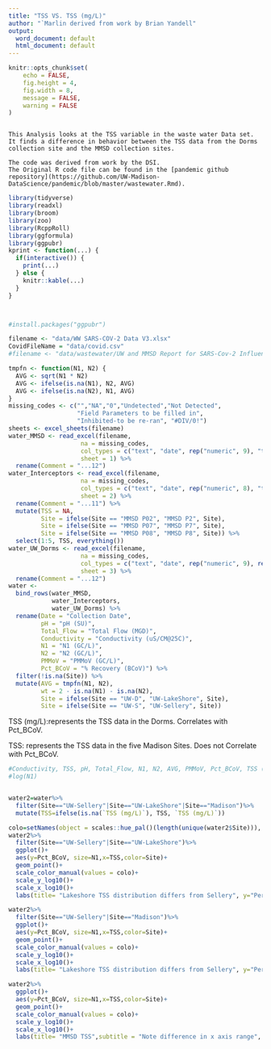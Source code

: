 ---
title: "TSS VS. TSS (mg/L)"
author: "`Marlin derived from work by Brian Yandell"
output:
  word_document: default
  html_document: default
---

```{r setup, include=FALSE}
knitr::opts_chunk$set(
	echo = FALSE,
	fig.height = 4,
	fig.width = 8,
	message = FALSE,
	warning = FALSE
)
```

```

This Analysis looks at the TSS variable in the waste water Data set. It finds a difference in behavior between the TSS data from the Dorms collection site and the MMSD collection sites.

The code was derived from work by the DSI.
The Original R code file can be found in the [pandemic github repository](https://github.com/UW-Madison-DataScience/pandemic/blob/master/wastewater.Rmd).
```




```{r}
library(tidyverse)
library(readxl)
library(broom)
library(zoo)
library(RcppRoll)
library(ggformula)
library(ggpubr)
kprint <- function(...) {
  if(interactive()) {
    print(...)
  } else {
    knitr::kable(...)
  }
}



#install.packages("ggpubr")
```

```{r 2}
filename <- "data/WW SARS-COV-2 Data V3.xlsx"
CovidFileName = "data/covid.csv"
#filename <- "data/wastewater/UW and MMSD Report for SARS-Cov-2 Influent Samples 12.08.20vFinal.xlsx"
```

```{r warning = FALSE, message = FALSE}
tmpfn <- function(N1, N2) {
  AVG <- sqrt(N1 * N2)
  AVG <- ifelse(is.na(N1), N2, AVG)
  AVG <- ifelse(is.na(N2), N1, AVG)
}
missing_codes <- c("","NA","0","Undetected","Not Detected",
                   "Field Parameters to be filled in", 
                   "Inhibited-to be re-ran", "#DIV/0!")
sheets <- excel_sheets(filename)
water_MMSD <- read_excel(filename,
                    na = missing_codes,
                    col_types = c("text", "date", rep("numeric", 9), "text"),
                    sheet = 1) %>%
  rename(Comment = "...12")
water_Interceptors <- read_excel(filename,
                    na = missing_codes,
                    col_types = c("text", "date", rep("numeric", 8), "text"),
                    sheet = 2) %>%
  rename(Comment = "...11") %>%
  mutate(TSS = NA,
         Site = ifelse(Site == "MMSD P02", "MMSD P2", Site),
         Site = ifelse(Site == "MMSD P07", "MMSD P7", Site),
         Site = ifelse(Site == "MMSD P08", "MMSD P8", Site)) %>%
  select(1:5, TSS, everything())
water_UW_Dorms <- read_excel(filename,
                    na = missing_codes,
                    col_types = c("text", "date", rep("numeric", 9), rep("text", 1)),
                    sheet = 3) %>%
  rename(Comment = "...12")
water <- 
  bind_rows(water_MMSD,
            water_Interceptors,
            water_UW_Dorms) %>%
  rename(Date = "Collection Date",
         pH = "pH (SU)",
         Total_Flow = "Total Flow (MGD)",
         Conductivity = "Conductivity (uS/CM@25C)",
         N1 = "N1 (GC/L)",
         N2 = "N2 (GC/L)",
         PMMoV = "PMMoV (GC/L)",
         Pct_BCoV = "% Recovery (BCoV)") %>%
  filter(!is.na(Site)) %>%
  mutate(AVG = tmpfn(N1, N2),
         wt = 2 - is.na(N1) - is.na(N2),
         Site = ifelse(Site == "UW-D", "UW-LakeShore", Site),
         Site = ifelse(Site == "UW-S", "UW-Sellery", Site))
```

TSS (mg/L):represents the TSS data in the Dorms. Correlates with Pct_BCoV.

TSS: represents the TSS data in the five Madison Sites. Does not Correlate with Pct_BCoV.


```{r}
#Conductivity, TSS, pH, Total_Flow, N1, N2, AVG, PMMoV, Pct_BCoV, TSS (mg/L)
#log(N1)


water2=water%>%
  filter(Site=="UW-Sellery"|Site=="UW-LakeShore"|Site=="Madison")%>%
  mutate(TSS=ifelse(is.na(`TSS (mg/L)`), TSS, `TSS (mg/L)`))

colo=setNames(object = scales::hue_pal()(length(unique(water2$Site))), nm = unique(water2$Site))
water2%>%
  filter(Site=="UW-Sellery"|Site=="UW-LakeShore")%>%
  ggplot()+
  aes(y=Pct_BCoV, size=N1,x=TSS,color=Site)+
  geom_point()+
  scale_color_manual(values = colo)+
  scale_y_log10()+
  scale_x_log10()+
  labs(title= "Lakeshore TSS distribution differs from Sellery", y="Percent BCOV Recovery", x = "TSS")

water2%>%
  filter(Site=="UW-Sellery"|Site=="Madison")%>%
  ggplot()+
  aes(y=Pct_BCoV, size=N1,x=TSS,color=Site)+
  geom_point()+
  scale_color_manual(values = colo)+
  scale_y_log10()+
  scale_x_log10()+
  labs(title= "Lakeshore TSS distribution differs from Sellery", y="Percent BCOV Recovery", x = "TSS")

water2%>%
  ggplot()+
  aes(y=Pct_BCoV, size=N1,x=TSS,color=Site)+
  geom_point()+
  scale_color_manual(values = colo)+
  scale_y_log10()+
  scale_x_log10()+
  labs(title= "MMSD TSS",subtitle = "Note difference in x axis range", y="Percent BCOV Recovery", x = "TSS")

```
